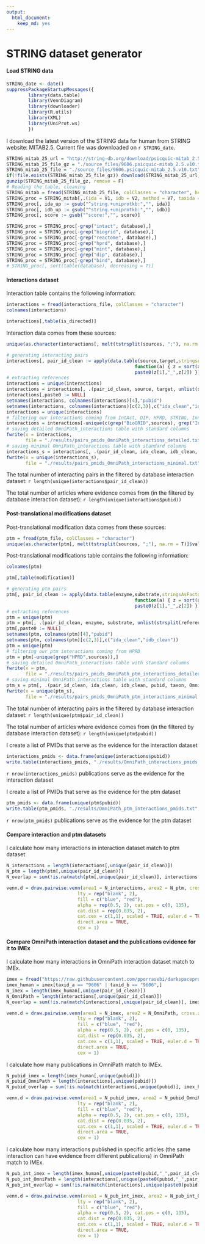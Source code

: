 ```yaml
---
output: 
  html_document: 
    keep_md: yes
---
```

STRING dataset generator
========================================================

#### Load STRING data

```r
STRING_date <- date()
suppressPackageStartupMessages({
        library(data.table)
        library(VennDiagram)
        library(downloader)
        library(R.utils)
        library(XML)
        library(UniProt.ws)
        })
```

I download the latest version of the STRING data for human from STRING website: MITAB2.5. Current file was downloaded on `r STRING_date`. 

```r
STRING_mitab_25_url = "http://string-db.org/download/psicquic-mitab_2.5.v10/9606.psicquic-mitab_2.5.v10.txt.gz"
STRING_mitab_25_file_gz = "./source_files/9606.psicquic-mitab_2.5.v10.txt.gz"
STRING_mitab_25_file = "./source_files/9606.psicquic-mitab_2.5.v10.txt"
if(!file.exists(STRING_mitab_25_file_gz)) download(STRING_mitab_25_url,STRING_mitab_25_file_gz)
gunzip(STRING_mitab_25_file_gz, remove = F)
# Reading the table, cleaning
STRING_mitab = fread(STRING_mitab_25_file, colClasses = "character", header = F)
STRING_proc = STRING_mitab[,.(ida = V1, idb = V2, method = V7, taxida = V10, taxidb = V11, interaction_type = V12, database = V13, score = V15)]
STRING_proc[, ida_up := gsub("^string.+uniprotkb:","", ida)]
STRING_proc[, idb_up := gsub("^string.+uniprotkb:","", idb)]
STRING_proc[, score := gsub("^score:","", score)]

STRING_proc = STRING_proc[-grep("intact", database),]
STRING_proc = STRING_proc[-grep("biogrid", database),]
STRING_proc = STRING_proc[-grep("reactome", database),]
STRING_proc = STRING_proc[-grep("hprd", database),]
STRING_proc = STRING_proc[-grep("mint", database),]
STRING_proc = STRING_proc[-grep("dip", database),]
STRING_proc = STRING_proc[-grep("bind", database),]
# STRING_proc[, sort(table(database), decreasing = T)]

```


#### Interactions dataset 

Interaction table contains the following information:
```r
interactions = fread(interactions_file, colClasses = "character")
colnames(interactions)
```

```r
interactions[,table(is_directed)]
```

Interaction data comes from these sources:

```r
unique(as.character(interactions[, melt(tstrsplit(sources, ";"), na.rm = T)]$value))
```

```r
# generating interacting pairs
interactions[, pair_id_clean := apply(data.table(source,target,stringsAsFactors = F), 1,
                                               function(a) { z = sort(a)
                                               paste0(z[1],"_",z[2]) })]
# extracting references
interactions = unique(interactions)
interactions = interactions[, .(pair_id_clean, source, target, unlist(strsplit(references, ";")), sources, is_directed, is_stimulation, is_inhibition, taxon = "9606", OmniPath_interactions = 1), by = paste0(source,target)]
interactions[,paste0 := NULL]
setnames(interactions, colnames(interactions)[4],"pubid")
setnames(interactions, colnames(interactions)[c(2,3)],c("ida_clean","idb_clean"))
interactions = unique(interactions)
# filtering our interactions coming from IntAct, DIP, HPRD, STRING, InnateDB, MatrixDB and BioGRID
interactions = interactions[-unique(c(grep("BioGRID",sources), grep("IntAct",sources), grep("DIP",sources), grep("HPRD",sources), grep("STRING",sources), grep("InnateDB",sources), grep("MatrixDB",sources))),]
# saving detailed OmniPath_interactions table with standard columns
fwrite(x = interactions, 
       file = "./results/pairs_pmids_OmniPath_interactions_detailed.txt", sep = "\t")
# saving minimal OmniPath_interactions table with standard columns
interactions_s = interactions[, .(pair_id_clean, ida_clean, idb_clean, pubid, taxon, OmniPath_interactions)]
fwrite(x = unique(interactions_s), 
       file = "./results/pairs_pmids_OmniPath_interactions_minimal.txt", sep = "\t")
```

The total number of interacting pairs in the filtered by database interaction dataset: `r length(unique(interactions$pair_id_clean))`

The total number of articles where evidence comes from (in the filtered by database interaction dataset): `r length(unique(interactions$pubid))`  

#### Post-translational modifications dataset

Post-translational modification data comes from these sources:

```r
ptm = fread(ptm_file, colClasses = "character")
unique(as.character(ptm[, melt(tstrsplit(sources, ";"), na.rm = T)]$value))
```

Post-translational modifications table contains the following information:
```r
colnames(ptm)
```

```r
ptm[,table(modification)]
```


```r
# generating ptm pairs
ptm[, pair_id_clean := apply(data.table(enzyme,substrate,stringsAsFactors = F), 1,
                                               function(a) { z = sort(a)
                                               paste0(z[1],"_",z[2]) })]
# extracting references
ptm = unique(ptm)
ptm = ptm[, .(pair_id_clean, enzyme, substrate, unlist(strsplit(references, ";")), sources, residue_type, residue_offset, modification, taxon = "9606", OmniPath_ptm = 1), by = paste0(enzyme, substrate, residue_offset, modification)]
ptm[,paste0 := NULL]
setnames(ptm, colnames(ptm)[4],"pubid")
setnames(ptm, colnames(ptm)[c(2,3)],c("ida_clean","idb_clean"))
ptm = unique(ptm)
# filtering our ptm interactions coming from HPRD
ptm = ptm[-unique(grep("HPRD",sources)),]
# saving detailed OmniPath_interactions table with standard columns
fwrite(x = ptm, 
       file = "./results/pairs_pmids_OmniPath_ptm_interactions_detailed.txt", sep = "\t")
# saving minimal OmniPath_interactions table with standard columns
ptm_s = ptm[, .(pair_id_clean, ida_clean, idb_clean, pubid, taxon, OmniPath_ptm)]
fwrite(x = unique(ptm_s), 
       file = "./results/pairs_pmids_OmniPath_ptm_interactions_minimal.txt", sep = "\t")
```

The total number of interacting pairs in the filtered by database interaction dataset: `r length(unique(ptm$pair_id_clean))`  

The total number of articles where evidence comes from (in the filtered by database interaction dataset): `r length(unique(ptm$pubid))`    


I create a list of PMIDs that serve as the evidence for the interaction dataset  

```r
interactions_pmids <- data.frame(unique(interactions$pubid))
write.table(interactions_pmids, "./results/OmniPath_interactions_pmids.txt", quote=F, sep ="\t", row.names = F, col.names = T)
```

`r nrow(interactions_pmids)` publications serve as the evidence for the interaction dataset   

I create a list of PMIDs that serve as the evidence for the ptm dataset  

```r
ptm_pmids <- data.frame(unique(ptm$pubid))
write.table(ptm_pmids, "./results/OmniPath_ptm_interactions_pmids.txt", quote=F, sep ="\t", row.names = F, col.names = T)
```

`r nrow(ptm_pmids)` publications serve as the evidence for the ptm dataset   

#### Compare interaction and ptm datasets

I calculate how many interactions in interaction dataset match to ptm dataset  

```r
N_interactions = length(interactions[,unique(pair_id_clean)])
N_ptm = length(ptm[,unique(pair_id_clean)])
N_overlap = sum(!is.na(match(ptm[,unique(pair_id_clean)], interactions[,unique(pair_id_clean)])))

venn.d = draw.pairwise.venn(area1 = N_interactions, area2 = N_ptm, cross.area = N_overlap, category = c("OmniPath interactions", "OmniPath ptm"), 
                          lty = rep("blank", 2), 
                          fill = c("blue", "red"), 
                          alpha = rep(0.5, 2), cat.pos = c(0, 135), 
                          cat.dist = rep(0.035, 2), 
                          cat.cex = c(1,1), scaled = TRUE, euler.d = TRUE,  margin = 0.05,
                          direct.area = TRUE,
                          cex = 1)

```


#### Compare OmniPath interaction dataset and the publications evidence for it to IMEx 

I calculate how many interactions in OmniPath interaction dataset match to IMEx.  

```r
imex = fread("https://raw.githubusercontent.com/pporrasebi/darkspaceproject/master/IMEx/results/imex_full.txt", header = T, sep = "\t", colClasses = "character")
imex_human = imex[taxid_a == "9606" | taxid_b == "9606",]
N_imex = length(imex_human[,unique(pair_id_clean)])
N_OmniPath = length(interactions[,unique(pair_id_clean)])
N_overlap = sum(!is.na(match(interactions[,unique(pair_id_clean)], imex_human[,unique(pair_id_clean)])))

venn.d = draw.pairwise.venn(area1 = N_imex, area2 = N_OmniPath, cross.area = N_overlap, category = c("IMEx", "OmniPath interactions"), 
                          lty = rep("blank", 2), 
                          fill = c("blue", "red"), 
                          alpha = rep(0.5, 2), cat.pos = c(0, 135), 
                          cat.dist = rep(0.035, 2), 
                          cat.cex = c(1,1), scaled = TRUE, euler.d = TRUE,  margin = 0.05,
                          direct.area = TRUE,
                          cex = 1)

```

I calculate how many publications in OmniPath match to IMEx.  

```r
N_pubid_imex = length(imex_human[,unique(pubid)])
N_pubid_OmniPath = length(interactions[,unique(pubid)])
N_pubid_overlap = sum(!is.na(match(interactions[,unique(pubid)], imex_human[,unique(pubid)])))

venn.d = draw.pairwise.venn(area1 = N_pubid_imex, area2 = N_pubid_OmniPath, cross.area = N_pubid_overlap, category = c("IMEx", "OmniPath interactions"), 
                          lty = rep("blank", 2), 
                          fill = c("blue", "red"), 
                          alpha = rep(0.5, 2), cat.pos = c(0, 135), 
                          cat.dist = rep(0.035, 2), 
                          cat.cex = c(1,1), scaled = TRUE, euler.d = TRUE,  margin = 0.05,
                          direct.area = TRUE,
                          cex = 1)

```

I calculate how many interactions published in specific articles (the same interaction can have evidence from different publications) in OmniPath match to IMEx.  

```r
N_pub_int_imex = length(imex_human[,unique(paste0(pubid,"_",pair_id_clean))])
N_pub_int_OmniPath = length(interactions[,unique(paste0(pubid,"_",pair_id_clean))])
N_pub_int_overlap = sum(!is.na(match(interactions[,unique(paste0(pubid,"_",pair_id_clean))], imex_human[,unique(paste0(pubid,"_",pair_id_clean))])))

venn.d = draw.pairwise.venn(area1 = N_pub_int_imex, area2 = N_pub_int_OmniPath, cross.area = N_pub_int_overlap, category = c("IMEx", "OmniPath interactions"), 
                          lty = rep("blank", 2), 
                          fill = c("blue", "red"), 
                          alpha = rep(0.5, 2), cat.pos = c(0, 135), 
                          cat.dist = rep(0.035, 2), 
                          cat.cex = c(1,1), scaled = TRUE, euler.d = TRUE,  margin = 0.05,
                          direct.area = TRUE,
                          cex = 1)

```